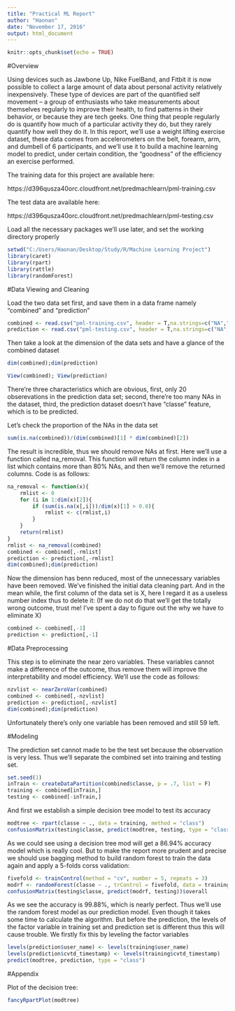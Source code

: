 ```yaml
---
title: "Practical ML Report"
author: "Haonan"
date: "November 17, 2016"
output: html_document
---
```


```r
knitr::opts_chunk$set(echo = TRUE)
```

#Overview

Using devices such as Jawbone Up, Nike FuelBand, and Fitbit it is now possible to collect a large amount of data about personal activity relatively inexpensively. These type of devices are part of the quantified self movement – a group of enthusiasts who take measurements about themselves regularly to improve their health, to find patterns in their behavior, or because they are tech geeks. One thing that people regularly do is quantify how much of a particular activity they do, but they rarely quantify how well they do it. In this report, we'll use a weight lifting exercise dataset, these data comes from accelerometers on the belt, forearm, arm, and dumbell of 6 participants, and we'll use it to build a machine learning model to predict, under certain condition, the "goodness" of the efficiency an exercise performed. 

The training data for this project are available here:

https://d396qusza40orc.cloudfront.net/predmachlearn/pml-training.csv

The test data are available here:

https://d396qusza40orc.cloudfront.net/predmachlearn/pml-testing.csv

Load all the necessary packages we'll use later, and set the working directory properly

```r
setwd("C:/Users/Haonan/Desktop/Study/R/Machine Learning Project")
library(caret)
library(rpart)
library(rattle)
library(randomForest)
```

#Data Viewing and Cleaning

Load the two data set first, and save them in a data frame namely "combined" and "prediction"

```r
combined <- read.csv("pml-training.csv", header = T,na.strings=c("NA","#DIV/0!",""))
prediction <- read.csv("pml-testing.csv", header = T,na.strings=c("NA","#DIV/0!",""))
```

Then take a look at the dimension of the data sets and have a glance of the combined dataset

```r
dim(combined);dim(prediction)
```
```r
View(combined); View(prediction)
```

There're three characteristics which are obvious, first, only 20 obserevations in the prediction data set; second, there're too many NAs in the dataset, third, the prediction dataset doesn't have "classe" feature, which is to be predicted. 

Let's check the proportion of the NAs in the data set

```r
sum(is.na(combined))/(dim(combined)[1] * dim(combined)[2])
```

The result is incredible, thus we should remove NAs at first. Here we'll use a function called na_removal. This function will return the column index in a list which contains more than 80% NAs, and then we'll remove the returned columns. Code is as follows:

```r
na_removal <- function(x){
    rmlist <- 0
    for (i in 1:dim(x)[2]){
        if (sum(is.na(x[,i]))/dim(x)[1] > 0.8){
            rmlist <- c(rmlist,i)
        } 
    }
    return(rmlist)
}
rmlist <- na_removal(combined)
combined <- combined[,-rmlist]
prediction <- prediction[,-rmlist]
dim(combined);dim(prediction)
```

Now the dimension has benn reduced, most of the unnecessary variables have been removed. We've finished the initial data cleaning part. And in the mean while, the first column of the data set is X, here I regard it as a useless number index thus to delete it: (If we do not do that we'll get the totally wrong outcome, trust me! I've spent a day to figure out the why we have to eliminate X)

```r
combined <- combined[,-1]
prediction <- prediction[,-1]
```


#Data Preprocessing

This step is to eliminate the near zero variables. These variables cannot make a difference of the outcome, thus remove them will improve the interpretability and model efficiency. We'll use the code as follows:

```r
nzvlist <- nearZeroVar(combined)
combined <- combined[,-nzvlist]
prediction <- prediction[,-nzvlist]
dim(combined);dim(prediction)
```

Unfortunately there's only one variable has been removed and still 59 left.

#Modeling

The prediction set cannot made to be the test set because the observation is very less. Thus we'll separate the combined set into training and testing set.

```r
set.seed(1)
inTrain <- createDataPartition(combined$classe, p = .7, list = F)
training <- combined[inTrain,]
testing <- combined[-inTrain,]
```


And first we establish a simple decision tree model to test its accuracy

```r
modtree <- rpart(classe ~ ., data = training, method = "class")
confusionMatrix(testing$classe, predict(modtree, testing, type = "class"))$overall
```

As we could see using a decision tree mod will get a 86.94% accuracy model which is really cool. But to make the report more prudent and precise we should use bagging method to build random forest to train the data again and apply a 5-folds corss validation:

```r
fivefold <- trainControl(method = "cv", number = 5, repeats = 3)
modrf <- randomForest(classe ~ ., trControl = fivefold, data = training, ntree = 100)
confusionMatrix(testing$classe, predict(modrf, testing))$overall
```

As we see the accuracy is 99.88%, which is nearly perfect. Thus we'll use the random forest model as our prediction model. Even though it takes some time to calculate the algorithm. But before the prediction, the levels of the factor variable in training set and prediction set is different thus this will cause trouble. We firstly fix this by leveling the factor variables

```r
levels(prediction$user_name) <- levels(training$user_name)
levels(prediction$cvtd_timestamp) <- levels(training$cvtd_timestamp)
predict(modtree, prediction, type = "class")
```

#Appendix

Plot of the decision tree:

```r
fancyRpartPlot(modtree)
```


